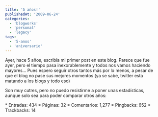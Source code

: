 ```yaml
---
title: '5 años!'
publishedAt: '2009-06-24'
categories:
  - 'blogworks'
  - 'personal'
  - 'legacy'
tags:
  - '5-anos'
  - 'aniversario'
---
```


Ayer, hace 5 años, escribía mi primer post en este blog. Parece que fue ayer, pero el tiempo pasa inexorablemente y todos nos vamos haciendo mayores... Pues espero seguir otros tantos más por lo menos, a pesar de que el blog no pase sus mejores momentos (ya se sabe, twitter esta matando a los blogs y todo eso)

Son muy cutres, pero no puedo resistirme a poner unas estadísticas, aunque solo sea para poder comparar otros años:

\* Entradas: 434 \* Páginas: 32 \* Comentarios: 1,277 \* Pingbacks: 652 \* Trackbacks: 14
